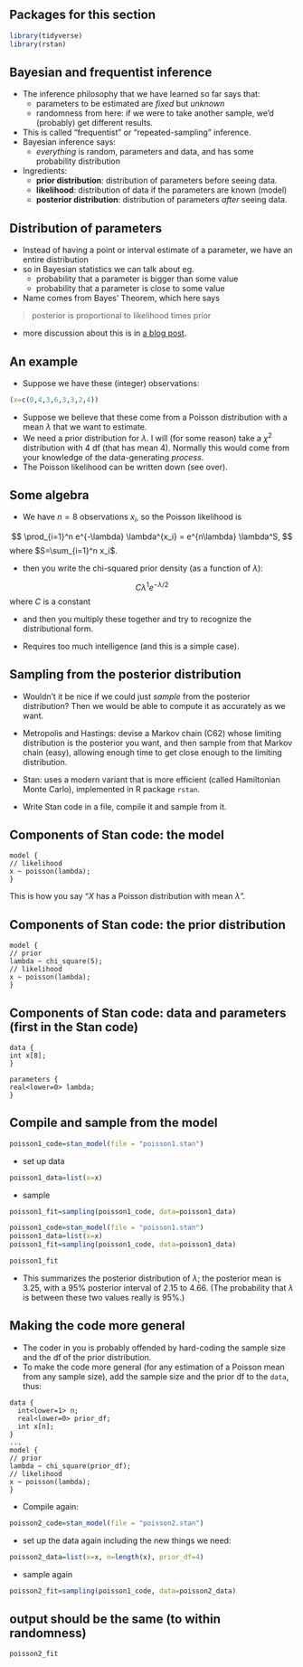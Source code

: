 ## Packages for this section

```r
library(tidyverse)
library(rstan)
```

## Bayesian and frequentist inference

- The inference philosophy that we have learned so far says that:
  - parameters to be estimated are *fixed* but *unknown*
  - randomness from here: if we were to take another sample, we'd (probably) get different results. 
- This is called "frequentist" or "repeated-sampling" inference.
- Bayesian inference says:
  - *everything* is random, parameters and data, and has some probability distribution
- Ingredients:
  - **prior distribution**: distribution of parameters before seeing data.
  - **likelihood**: distribution of data if the parameters are known (model)
  - **posterior distribution**: distribution of parameters *after* seeing data.
  
## Distribution of parameters

- Instead of having a point or interval estimate of a parameter, we have an entire distribution
- so in Bayesian statistics we can talk about eg.
  - probability that a parameter is bigger than some value
  - probability that a parameter is close to some value
  
- Name comes from Bayes' Theorem, which here says

> posterior is proportional to likelihood times prior

- more discussion about this is in [a blog post](http://ritsokiguess.site/docs/2018/02/28/working-my-way-back-to-you-a-re-investigation-of-rstan/). 

## An example

- Suppose we have these (integer) observations:

```r
(x=c(0,4,3,6,3,3,2,4))
```

- Suppose we believe that these come from a Poisson distribution with a mean $\lambda$ that we want to estimate.
- We need a prior distribution for $\lambda$. I will (for some reason) take a $\chi^2$ distribution with 4 df (that has mean 4). Normally this would come from your knowledge of the data-generating *process*.
- The Poisson likelihood can be written down (see over).

## Some algebra

- We have $n=8$ observations $x_i$, so the Poisson likelihood is

$$ \prod_{i=1}^n e^{-\lambda} \lambda^{x_i} = e^{n\lambda} \lambda^S, $$
where $S=\sum_{i=1}^n x_i$. 

- then you write the chi-squared prior density (as a function of $\lambda$):

$$ C \lambda^1 e^{-\lambda/2} $$
where $C$ is a constant

- and then you multiply these together and try to recognize the distributional form. 

- Requires too much intelligence (and this is a simple case).

## Sampling from the posterior distribution

- Wouldn't it be nice if we could just *sample* from the posterior distribution? Then we would be able to compute it as accurately as we want.

- Metropolis and Hastings: devise a Markov chain (C62) whose limiting distribution is the posterior you want, and then sample from that Markov chain (easy), allowing enough time to get close enough to the limiting distribution.

- Stan: uses a modern variant that is more efficient (called Hamiltonian Monte Carlo), implemented in R package `rstan`. 

- Write Stan code in a file, compile it and sample from it.

## Components of Stan code: the model

```
model {
// likelihood
x ~ poisson(lambda);
}
```

This is how you say "$X$ has a Poisson distribution with mean $\lambda$".

## Components of Stan code: the prior distribution

```
model {
// prior
lambda ~ chi_square(5);
// likelihood
x ~ poisson(lambda);
}
```

## Components of Stan code: data and parameters (first in the Stan code)

```
data {
int x[8];
}

parameters {
real<lower=0> lambda;
}
```

## Compile and sample from the model

```r
poisson1_code=stan_model(file = "poisson1.stan")
```

- set up data

```r
poisson1_data=list(x=x)
```

- sample

```r
poisson1_fit=sampling(poisson1_code, data=poisson1_data)
```

```r
poisson1_code=stan_model(file = "poisson1.stan")
poisson1_data=list(x=x)
poisson1_fit=sampling(poisson1_code, data=poisson1_data)
```


```r
poisson1_fit
```

- This summarizes the posterior distribution of $\lambda$; the posterior mean is 3.25, with a 95% posterior interval of 2.15 to 4.66. (The probability that $\lambda$ is between these two values really is 95%.)

## Making the code more general

- The coder in you is probably offended by hard-coding the sample size and the df of the prior distribution. 
- To make the code more general (for any estimation of a Poisson mean from any sample size), add the sample size and the prior df to the `data`, thus:

```
data {
  int<lower=1> n;
  real<lower=0> prior_df;
  int x[n];
}
...
model {
// prior
lambda ~ chi_square(prior_df);
// likelihood
x ~ poisson(lambda);
}
```

- Compile again:

```r
poisson2_code=stan_model(file = "poisson2.stan")
```

- set up the data again including the new things we need:

```r
poisson2_data=list(x=x, n=length(x), prior_df=4)
```

- sample again

```r
poisson2_fit=sampling(poisson1_code, data=poisson2_data)
```


## output should be the same (to within randomness)

```r
poisson2_fit
```

